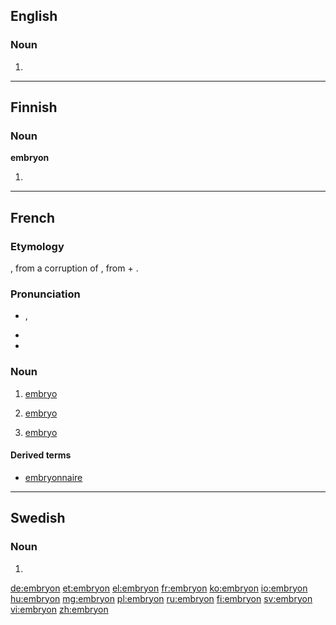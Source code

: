 ==English==

===Noun===
{{en-noun}}

# {{archaic form of|embryo}}

{{Webster 1913}}

----

==Finnish==

===Noun===
'''embryon'''

# {{fi-form of|type=noun|case=genitive|pl=singular|[[embryo]]}}

----

==French==
{{wikipedia|lang=fr}}

===Etymology===
{{etyl|fro|fr}} {{term|embrion||lang=fro}}, from a {{etyl|ML.|fr}} corruption of {{etyl|grc|fr}} {{term|ἔμβρυον||fetus|tr=embruon|lang=grc}}, from {{term|ἐν||in-|tr=en-|lang=grc}} + {{term|βρύω||I grow, swell|sc=polytonic|tr=bruō|lang=grc}}.

===Pronunciation===
* {{IPA|/ɑ̃.bʁi.jɔ̃/|lang=fr}}, {{X-SAMPA|/a~.bRi.jo~/|lang=fr}}
* {{homophones|embryons|lang=fr}}
* {{hyphenation|em|bry|on|lang=fr}}

===Noun===
{{fr-noun|m}}

# {{biology|lang=fr}} [[embryo]]
# {{botany|lang=fr}} [[embryo]]
# {{context|the beginning, the first stage|lang=fr}} [[embryo]]

====Derived terms====
* [[embryonnaire]]

----

==Swedish==

===Noun===
{{head|sv|noun form}}

# {{sv-noun-form-indef-pl|embryo}}

[[de:embryon]]
[[et:embryon]]
[[el:embryon]]
[[fr:embryon]]
[[ko:embryon]]
[[io:embryon]]
[[hu:embryon]]
[[mg:embryon]]
[[pl:embryon]]
[[ru:embryon]]
[[fi:embryon]]
[[sv:embryon]]
[[vi:embryon]]
[[zh:embryon]]